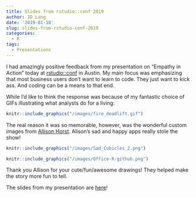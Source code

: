 ```yaml
---
title: Slides from rstudio::conf 2019
author: JD Long
date: '2019-01-18'
slug: slides-from-rstudio-conf-2019
categories:
  - R
tags:
  - Presentations
---
```


I had amazingly positive feedback from my presentation on "Empathy in Action" today at [rstudio::conf](https://www.rstudio.com/conference/) in Austin. My main focus was emphasizing that most business users don't want to learn to code. They just want to kick ass. And coding can be a means to that end. 

While I'd like to think the response was because of my fantastic choice of GIFs illustrating what analysts do for a living:

```r
knitr::include_graphics("/images/fire_deadlift.gif")
```

The real reason it was so memorable, however, was the wonderful custom images from [Allison Horst](https://twitter.com/allison_horst?lang=en). Alison's sad and happy apps really stole the show! 

```r
knitr::include_graphics("/images/Sad_Cubicles_2.png")
```

```r
knitr::include_graphics("/images/Office-R-github.png")
```

Thank you Allison for your cute/fun/awesome drawings! They helped make the story more fun to tell. 

The slides from my presentation are [here](/prez/rstudio_conf_2019_main.html)!
